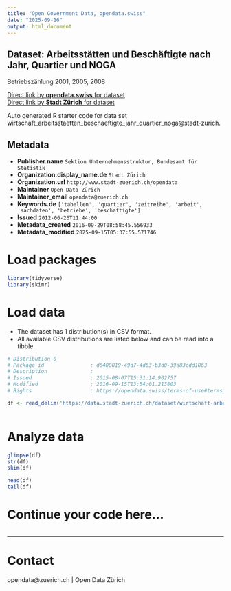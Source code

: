 ```yaml
---
title: "Open Government Data, opendata.swiss"
date: "2025-09-16"
output: html_document
---
```


## Dataset: Arbeitsstätten und Beschäftigte nach Jahr, Quartier und NOGA

Betriebszählung 2001, 2005, 2008

[Direct link by **opendata.swiss** for dataset](https://opendata.swiss/de/dataset/arbeitsstatten-und-beschaftigte-nach-jahr-quartier-und-noga)<br>
[Direct link by **Stadt Zürich** for dataset](https://data.stadt-zuerich.ch/dataset/wirtschaft-arbeitsstaetten-beschaeftigte-jahr-quartier-noga)

Auto generated R starter code for data set wirtschaft_arbeitsstaetten_beschaeftigte_jahr_quartier_noga@stadt-zurich.

## Metadata

- **Publisher.name** `Sektion Unternehmensstruktur, Bundesamt für Statistik`
- **Organization.display_name.de** `Stadt Zürich`
- **Organization.url** `http://www.stadt-zuerich.ch/opendata`
- **Maintainer** `Open Data Zürich`
- **Maintainer_email** `opendata@zuerich.ch`
- **Keywords.de** `['tabellen', 'quartier', 'zeitreihe', 'arbeit', 'sachdaten', 'betriebe', 'beschaftigte']`
- **Issued** `2012-06-26T11:44:00`
- **Metadata_created** `2016-09-29T08:58:45.556933`
- **Metadata_modified** `2025-09-15T05:37:55.571746`


# Load packages

```r

library(tidyverse)
library(skimr)

```

# Load data

-   The dataset has 1 distribution(s) in CSV format.
-   All available CSV distributions are listed below and can be read into a tibble.

```r

# Distribution 0
# Package_id               : d6400819-49d7-4d63-b3d0-39a83cdd1863
# Description              : 
# Issued                   : 2015-08-07T15:31:14.902757
# Modified                 : 2016-09-15T13:54:01.213803
# Rights                   : https://opendata.swiss/terms-of-use#terms_open

df <- read_delim('https://data.stadt-zuerich.ch/dataset/wirtschaft-arbeitsstaetten-beschaeftigte-jahr-quartier-noga/download/arbeitsstaetten_beschaeftigte_jahr_quartier_noga.csv')



```

# Analyze data

```r

glimpse(df)
str(df)
skim(df)

head(df)
tail(df)

```

# Continue your code here...

```r

```

------------------------------------------------------------------------

# Contact

opendata@zuerich.ch | Open Data Zürich
